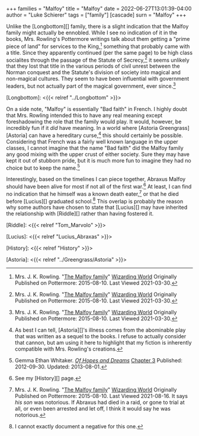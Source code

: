 +++
families = "Malfoy"
title = "Malfoy"
date = 2022-06-27T13:01:39-04:00
author = "Luke Schierer"
tags = ["family"]
[cascade]
  surn = "Malfoy"
+++

Unlike the [Longbottom][] family, there is a slight indication that the Malfoy
family might actually be ennobled.  While I see no indication of it in the
books, Mrs. Rowling's Pottermore writings talk about them getting a "prime
piece of land" for services to the King,[^210330-3] something that probably
came with a title.  Since they apparently continued (per the same page) to be
high class socialites through the passage of the Statute of Secrecy,[^210330-4]
it seems unlikely that they lost that title in the various periods of civil
unrest between the Norman conquest and the Statute's division of society into
magical and non-magical cultures.  They seem to have been influential with
government leaders, but not actually part of the magical government, ever
since.[^210330-5]

[Longbottom]: <{{< relref "../Longbottom" >}}>

On a side note, "Malfoy" is essentially "Bad faith" in French.  I highly doubt
that Mrs. Rowling intended this to have any real meaning except foreshadowing
the role that the family would play.  It would, however, be incredibly fun if
it *did* have meaning.  In a world where [Astoria Greengrass][Astoria] can have
a hereditary curse,[^210421-1] this should certainly be possible.  Considering
that French was a fairly well known language in the upper classes, I cannot
imagine that the name "Bad faith" did the Malfoy family any good mixing with
the upper crust of either society.  Sure they may have kept it out of stubborn
pride, but it is much more fun to imagine they had no choice but to keep the
name.[^210421-2]

Interestingly, based on the timelines I can piece together, Abraxus Malfoy
should have been alive for most if not all of the first war.[^210816-1] At
least, I can find no indication that he himself was a known death
eater,[^210816-2] or that he died before [Lucius][] graduated
school.[^210816-3]  This overlap is probably the reason why some authors have
chosen to state that [Lucius][] may have inherited the relationship with
[Riddle][] rather than having fostered it.

[Riddle]: <{{< relref "Tom_Marvolo" >}}>

[Lucius]: <{{< relref "Lucius_Abraxas" >}}>

[History]: <{{< relref "History" >}}>

[^210816-3]: I cannot exactly document a negative for this one.

[^210816-2]: Mrs. J. K. Rowling.
    "[The Malfoy family](https://www.wizardingworld.com/writing-by-jk-rowling/the-malfoy-family)"
    [Wizarding World](https://www.wizardingworld.com/) Originally Published on
    Pottermore: 2015-08-10. Last Viewed 2021-08-16.
    It says *his son* was notorious.  If Abraxus had died in a raid, or gone to
    trial at all, or even been arrested and let off, I think it would say he was
    notorious.

[^210816-1]: See my [History][] page.

[^210421-2]: Gemma Ethan Whitaker.
    _[Of Hopes and Dreams](https://www.fanfiction.net/s/8569969)_
    [Chapter 3](https://www.fanfiction.net/s/8569969/3/Of-Hopes-and-Dreams)
    Published: 2012-09-30. Updated: 2013-08-01.

[^210421-1]: As best I can tell, [Astoria][]'s illness comes from the abominable
    play that was written as a sequel to the books.  I refuse to actually
    consider that cannon, but am using it here to highlight that my fiction is
    inherently compatible with Mrs. Rowling's creations.

[^210330-3]: Mrs. J. K. Rowling.
    "[The Malfoy family](https://www.wizardingworld.com/writing-by-jk-rowling/the-malfoy-family)"
    [Wizarding World](https://www.wizardingworld.com/) Originally Published on
    Pottermore: 2015-08-10. Last Viewed 2021-03-30.

[^210330-4]: Mrs. J. K. Rowling.
    "[The Malfoy family](https://www.wizardingworld.com/writing-by-jk-rowling/the-malfoy-family)"
    [Wizarding World](https://www.wizardingworld.com/) Originally Published on
    Pottermore: 2015-08-10. Last Viewed 2021-03-30.

[^210330-5]: Mrs. J. K. Rowling.
    "[The Malfoy family](https://www.wizardingworld.com/writing-by-jk-rowling/the-malfoy-family)"
    [Wizarding World](https://www.wizardingworld.com/) Originally Published on
    Pottermore: 2015-08-10. Last Viewed 2021-03-30.

[Astoria]: <{{< relref "../Greengrass/Astoria" >}}>
